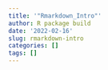 ```yaml
---
title: '"Rmarkdown_Intro"'
author: R package build
date: '2022-02-16'
slug: rmarkdown-intro
categories: []
tags: []
---
```

